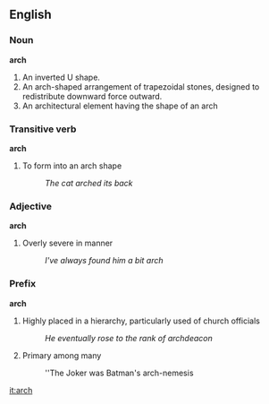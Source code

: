 ==English==

===Noun===
'''arch'''

# An inverted U shape.
# An arch-shaped arrangement of trapezoidal stones, designed to redistribute downward force outward.
# An architectural element having the shape of an arch

===Transitive verb===
'''arch'''

# To form into an arch shape
#:''The cat arched its back''

===Adjective===
'''arch'''

# Overly severe in manner
#:''I've always found him a bit arch''

===Prefix===
'''arch'''

# Highly placed in a hierarchy, particularly used of church officials
#:''He eventually rose to the rank of archdeacon''
# Primary among many
#:''The Joker was Batman's arch-nemesis

[[it:arch]]
